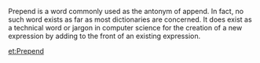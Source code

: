 Prepend is a word commonly used as the antonym of append. In fact, no such word exists as far as most dictionaries are concerned.  It does exist as a technical word or jargon in computer science for the creation of a new expression by adding to the front of an existing expression.

{{wikify}}

[[et:Prepend]]